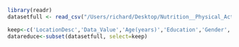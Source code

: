 
```r
library(readr)
datasetfull <- read_csv("/Users/richard/Desktop/Nutrition__Physical_Activity__and_Obesity_-_Behavioral_Risk_Factor_Surveillance_System.csv")
```
```r
keep<-c('LocationDesc','Data_Value','Age(years)','Education','Gender','Income','Race/Ethnicity')
datareduce<-subset(datasetfull, select=keep)
```
